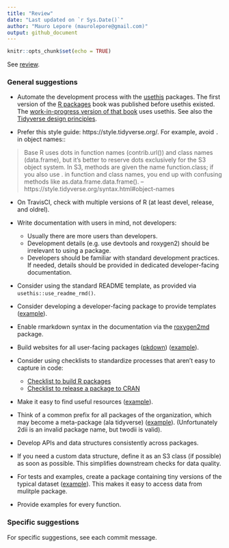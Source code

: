 ```yaml
---
title: "Review"
date: "Last updated on `r Sys.Date()`"
author: "Mauro Lepore (maurolepore@gmail.com)"
output: github_document
---
```


```r
knitr::opts_chunk$set(echo = TRUE)
```

See [review](https://github.com/maurolepore/pacta/blob/mauro-review/.buildignore/mauro-review.md).

### General suggestions

* Automate the development process with the [usethis](https://usethis.r-lib.org/) packages. The first version of the [R packages](http://r-pkgs.had.co.nz/) book was published before usethis existed. The [work-in-progress version of that book](https://r-pkgs.org) uses usethis. See also the [Tidyverse design principles](https://principles.tidyverse.org/).

* Prefer this style guide: https://style.tidyverse.org/. For example, avoid `.` in object names::

> Base R uses dots in function names (contrib.url()) and class names (data.frame), but it’s better to reserve dots exclusively for the S3 object system. In S3, methods are given the name function.class; if you also use . in function and class names, you end up with confusing methods like as.data.frame.data.frame().
--https://style.tidyverse.org/syntax.html#object-names

* On TravisCI, check with multiple versions of R (at least devel, release, and oldrel). 

* Write documentation with users in mind, not developers:
    * Usually there are more users than developers.
    * Development details (e.g. use devtools and roxygen2) should be irrelevant to using a package.
    * Developers should be familiar with standard development practices. If needed, details should be provided in dedicated developer-facing documentation.

* Consider using the standard README  template, as provided via `usethis::use_readme_rmd()`.

* Consider developing a developer-facing package to provide templates ([example](https://forestgeo.github.io/fgeo.template/)).

* Enable rmarkdown syntax in the documentation via the [roxygen2md](https://github.com/r-lib/roxygen2md) package.

* Build websites for all user-facing packages ([pkdown](https://pkgdown.r-lib.org/)) ([example](https://forestgeo.github.io/fgeo/)).

* Consider using checklists to standardize processes that aren't easy to capture in code:
    * [Checklist to build R packages](https://fgeo.netlify.com/2018/03/28/2018-03-28-building-infrastructure-for-r-packages-with-usethis/)
    * [Checklist to release a package to CRAN](https://github.com/forestgeo/learn/issues/212)

* Make it easy to find useful resources ([example](https://github.com/forestgeo/learn)).

* Think of a common prefix for all packages of the organization, which may become a meta-package (ala tidyverse) ([example](https://forestgeo.github.io/fgeo/)). (Unfortunately 2dii is an invalid package name, but twodii is valid).

* Develop APIs and data structures consistently across packages.
* If you need a custom data structure, define it as an S3 class (if possible) as soon as possible. This simplifies downstream checks for data quality.

* For tests and examples, create a package containing tiny versions of the typical dataset ([example](https://forestgeo.github.io/fgeo.x/)). This makes it easy to access data from mulitple package.

* Provide examples for every function.

### Specific suggestions

For specific suggestions, see each commit message.
